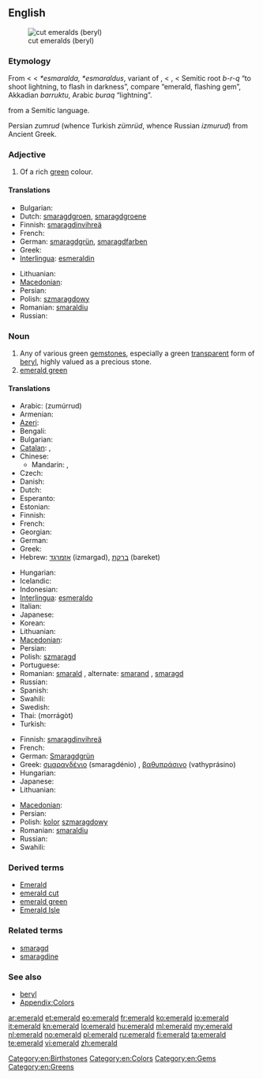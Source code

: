 {{wikipedia}}
{{also|Emerald}}
==English==
[[Image:Beryl_emeralds_cut_XH.jpg|thumb|right|cut emeralds (beryl)]]

===Etymology===
From {{etyl|enm}} {{term|emeraude|lang=enm}} < {{etyl|fro}} {{term|esmeraude|lang=fro}} < {{etyl|VL.}} ''*esmaralda, *esmaraldus'', variant of {{etyl|la}} {{term|smaragdus|lang=la}}, < {{etyl|grc}} {{l|grc|σμάραγδος}}, {{term|μάραγδος|lang=grc|tr=maragdos}} < Semitic root ''b-r-q'' “to shoot lightning, to flash in darkness”, compare {{etyl|he}} {{term|בָּרֶקֶת|tr=bareket|lang=he}} “emerald, flashing gem”, Akkadian ''barruktu'', Arabic ''buraq'' “lightning”.

{{etyl|sa}} {{term|मरकत|sc=Deva|tr=marakata}} from a Semitic language.

Persian ''zumrud'' (whence Turkish ''zümrüd'', whence Russian ''izmurud'') from Ancient Greek.

===Adjective===
{{en-adj}}

# Of a rich [[green]] colour.

====Translations====
{{trans-top|rich green colour}}
* Bulgarian: {{t|bg|изумруден|sc=Cyrl}}
* Dutch: [[smaragdgroen]], [[smaragdgroene]]
* Finnish: [[smaragdinvihreä]]
* French: {{t+|fr|émeraude}}
* German: [[smaragdgrün]], [[smaragdfarben]]
* Greek: {{t+|el|σμαράγδένιος|tr=smaragdénios}}
* [[Interlingua]]: [[esmeraldin]]
{{trans-mid}}
* Lithuanian: {{t|lt|smaragdinis|alt=smarãgdinis}}
* [[Macedonian]]: {{t|mk|смарагден|m|tr=smáragden}}
* Persian: {{t|fa|زمردی|tr=zomorrodi|sc=fa-Arab}}
* Polish: [[szmaragdowy]] {{m}}
* Romanian: [[smaraldiu]]
* Russian: {{t+|ru|изумрудный|tr=izumrúdnyj}}
{{trans-bottom}}

===Noun===
{{en-noun}}

# Any of various green [[gemstone]]s, especially a green [[transparent]] form of [[beryl]], highly valued as a precious stone.
# [[emerald green]]

====Translations====
{{trans-top|gemstone}}
* Arabic: {{Arab|[[زمرد|زمرّد]]}} (zumúrrud) {{m}}
* Armenian: {{t-|hy|զմրուխտ|tr=zmruxt}}
* [[Azeri]]: {{t+|az|zümrüd|xs=Azeri}}
* Bengali: {{t|bn|পান্না|tr=panna|sc=Beng}}
* Bulgarian: {{t|bg|изумруд|m|sc=Cyrl}}
* [[Catalan]]: {{t|ca|maragda|f}}, {{t|ca|esmaragda|f}}
* Chinese:
** Mandarin: {{t-|cmn|綠寶石|sc=Hani}}, {{t-|cmn|绿宝石|tr=lǜ bǎoshí|sc=Hani}}
* Czech: {{t-|cs|smaragd|m}}
* Danish: {{t-|da|smaragd}}
* Dutch: {{t+|nl|smaragd|m}}
* Esperanto: {{t+|eo|smeraldo|xs=Esperanto}}
* Estonian: {{t-|et|smaragd}}
* Finnish: {{t-|fi|smaragdi}}
* French: {{t+|fr|émeraude|f}}
* Georgian: {{t-|ka|ზურმუხტი|tr=zurmuxti|sc=Geor|xs=Georgian}}
* German: {{t+|de|Smaragd|m}}
* Greek: {{t+|el|σμαράγδι|n|tr=smarágdi}}
* Hebrew: [[אזמרגד]] (izmargad), [[ברקת]] (bareket)
{{trans-mid}}
* Hungarian: {{t+|hu|smaragd}}
* Icelandic: {{t|is|smaragður|m}}
* Indonesian: {{t|id|zamrud|}}
* [[Interlingua]]: [[esmeraldo]]
* Italian: {{t-|it|smeraldo}}
* Japanese: {{t|ja|エメラルド|tr=emerarudo}}
* Korean: {{t|ko|에메랄드}}
* Lithuanian: {{t|lt|smaragdas|m|alt=smarãgdas}}
* [[Macedonian]]: {{t-|mk|смарагд|m|tr=smarágd}}
* Persian: {{t|fa|زمرد|tr=zomorrod|xs=Persian}}
* Polish: [[szmaragd]] {{m}}
* Portuguese: {{t+|pt|esmeralda|f}}
* Romanian: [[smarald]] {{n}}, alternate: [[smarand]] {{n}}, [[smaragd]] {{n}}
* Russian: {{t+|ru|изумруд|m|tr=izumrúd}}
* Spanish: {{t+|es|esmeralda|f}}
* Swahili: {{t|sw|zumaridi}}
* Swedish: {{t|sv|smaragd|c}}
* Thai: {{Thai|[[มรกต]]}} (morrágòt)
* Turkish: {{t+|tr|zümrüt}}
{{trans-bottom}}

{{trans-top|colour}}
* Finnish: [[smaragdinvihreä]]
* French: {{t+|fr|émeraude|f}}
* German: [[Smaragdgrün]] {{n}}
* Greek: [[σμαραγδένιο]] (smaragdénio) {{n}}, [[βαθυπράσινο]] (vathyprásino) {{n}}
* Hungarian: {{t+|hu|smaragdzöld}}
* Japanese: {{t|ja|エメラルド色|tr=emerarudo-iro}}
* Lithuanian: {{t|lt|smaragdas|m|alt=smarãgdas}}
{{trans-mid}}
* [[Macedonian]]: {{t|mk|смарагдна|tr=smáragdna}}
* Persian: {{t|fa|زمرد|tr=zomorrod|sc=fa-Arab}}
* Polish: [[kolor]] [[szmaragdowy]] {{m}}
* Romanian: [[smaraldiu]] {{m}}
* Russian: {{t|ru|изумрудный|m|tr=izumrúdnyj}}
* Swahili: {{t|sw|rangi ya zumaridi}}
{{trans-bottom}}

===Derived terms===
* [[Emerald]]
* [[emerald cut]]
* [[emerald green]]
* [[Emerald Isle]]

===Related terms===
* [[smaragd]]
* [[smaragdine]]

===See also===
* [[beryl]]
* [[Appendix:Colors]]

[[Category:en:Birthstones]]
[[Category:en:Colors]]
[[Category:en:Gems]]
[[Category:en:Greens]]

[[ar:emerald]]
[[et:emerald]]
[[eo:emerald]]
[[fr:emerald]]
[[ko:emerald]]
[[io:emerald]]
[[it:emerald]]
[[kn:emerald]]
[[lo:emerald]]
[[hu:emerald]]
[[ml:emerald]]
[[my:emerald]]
[[nl:emerald]]
[[no:emerald]]
[[pl:emerald]]
[[ru:emerald]]
[[fi:emerald]]
[[ta:emerald]]
[[te:emerald]]
[[vi:emerald]]
[[zh:emerald]]